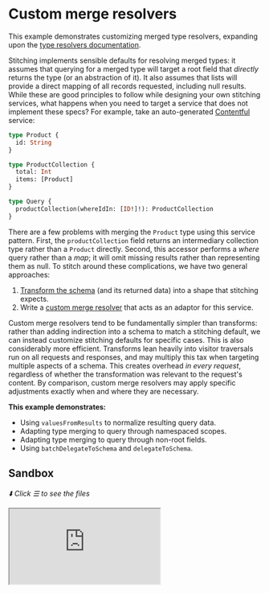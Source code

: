 # Custom merge resolvers

This example demonstrates customizing merged type resolvers, expanding upon the [type resolvers documentation](/docs/approaches/type-merging#type-resolvers).

Stitching implements sensible defaults for resolving merged types: it assumes that querying for a merged type will target a root field that _directly_ returns the type (or an abstraction of it). It also assumes that lists will provide a direct mapping of all records requested, including null results. While these are good principles to follow while designing your own stitching services, what happens when you need to target a service that does not implement these specs? For example, take an auto-generated [Contentful](https://www.contentful.com/) service:

```graphql
type Product {
  id: String
}

type ProductCollection {
  total: Int
  items: [Product]
}

type Query {
  productCollection(whereIdIn: [ID!]!): ProductCollection
}
```

There are a few problems with merging the `Product` type using this service pattern. First, the `productCollection` field returns an intermediary collection type rather than a `Product` directly. Second, this accessor performs a _where_ query rather than a _map_; it will omit missing results rather than representing them as null. To stitch around these complications, we have two general approaches:

1. [Transform the schema](/docs/getting-started/dding-transforms) (and its returned data) into a shape that stitching expects.
2. Write a [custom merge resolver](/docs/approaches/type-merging#type-resolvers) that acts as an adaptor for this service.

Custom merge resolvers tend to be fundamentally simpler than transforms: rather than adding indirection into a schema to match a stitching default, we can instead customize stitching defaults for specific cases. This is also considerably more efficient. Transforms lean heavily into visitor traversals run on all requests and responses, and may multiply this tax when targeting multiple aspects of a schema. This creates overhead _in every request_, regardless of whether the transformation was relevant to the request's content. By comparison, custom merge resolvers may apply specific adjustments exactly when and where they are necessary.

**This example demonstrates:**

- Using `valuesFromResults` to normalize resulting query data.
- Adapting type merging to query through namespaced scopes.
- Adapting type merging to query through non-root fields.
- Using `batchDelegateToSchema` and `delegateToSchema`.

## Sandbox

_⬇️ Click ☰ to see the files_

<iframe
  src="https://codesandbox.io/embed/github/ardatan/schema-stitching/tree/master/examples/custom-merge-resolvers?codemirror=1&fontsize=14&initialpath=/graphql&theme=dark"
  className="mt-6 w-full h-[500px] rounded-md"
  title="custom-merge-resolvers"
  allow="geolocation; microphone; camera; midi; vr; accelerometer; gyroscope; payment; ambient-light-sensor; encrypted-media; usb"
  sandbox="allow-forms allow-modals allow-popups allow-presentation allow-same-origin allow-scripts"
/>

> You can also see the project on GitHub [here](https://github.com/ardatan/schema-stitching/tree/master/examples/custom-merge-resolvers).

The following service is available for interactive queries:

- **Stitched gateway:** listening on 4000/graphql

For simplicity, all subservices in this example are run locally by the gateway server. You could easily break out any subservice into a standalone remote server following the [combining local and remote schemas](../combining-local-and-remote-schemas) example.

## Summary

Start the gateway and try running this query:

```graphql
query {
  productsInfo(whereIn: ["1", "X", "2", "3"]) {
    id
    title
    totalInventory
    price
  }
}
```

This query combines fields from three underlying services that each present some challenges to stitch around.

## Using `valuesFromResults`

Starting with the Info service that provides the `Product.title` field, notice that the `productsInfo` query accepts a `whereIn` argument. In the example query above, we requested four IDs but only got three results back for the valid records:

```json
request: ["1", "X", "2", "3"],
result: [
  { "id": "1" },
  { "id": "2" },
  { "id": "3" },
]
```

This is at odds with stitching's expectation of always querying for mapped arrays, which would pad missing values with `null`:

```json
request: ["1", "X", "2", "3"],
result: [
  { "id": "1" },
  null,
  { "id": "2" },
  { "id": "3" },
]
```

To reconcile this difference while resolving merged records from the service, we can use the `valuesFromResults` merged type option to map the resulting records into the originally requested keys:

```js
merge: {
  Product: {
    // ...
    valuesFromResults: (results, keys) => {
      const valuesByKey = Object.create(null)
      for (const val of results) valuesByKey[val.id] = val
      return keys.map(key => valuesByKey[key] || null)
    }
  }
}
```

## Query through namespaced scopes

Moving onto the Inventory service that provides the `Product.totalInventory` field, merging has to interface with a query that wraps the merged type in a scoped namespace:

```graphql
type Product {
  id: ID!
  totalInventory: Int
}

type ProductCollection {
  total: Int
  items: [Product]
}

type Query {
  productsInventory(ids: [ID!]!): ProductCollection
}
```

Rather than getting `Product` records directly from the `productsInventory` field, we'll need to reach down into its `items` results scope. Take a look at the custom type resolver in `services/inventory/resolve.js` that handles this. An abridged summary:

```js
function createInventoryResolver(options) {
  return (obj, context, info, subschemaConfig, selectionSet, key) => {
    return batchDelegateToSchema({
      // ...options...

      // Wrap the merged type selection in an "items" scope.
      selectionSet: {
        kind: Kind.SELECTION_SET,
        selections: [
          {
            kind: Kind.FIELD,
            name: {
              kind: Kind.NAME,
              value: 'items'
            },
            selectionSet
          }
        ]
      },

      // Unpack the "items" scope from results.
      valuesFromResults: (result, keys) => result.items
    })
  }
}
```

This resolver is very similar to stitching's default merge resolver in that it calls `batchDelegateToSchema` with information about how to query for the merged type. However, instead of passing the type's field selections directly through to delegation, the selections get wrapped in an `items` namespace to match the query. Then, `valuesFromResults` is used to extract the resulting items array as the final result.

## Query through non-root fields

Querying for a merged type through non-root fields presents an even trickier challenge, as in the Pricing service. For example:

```graphql
type Product {
  id: ID!
  price: Int
}

type PricingEngine {
  products(ids: [ID!]!): [Product]!
}

type Query {
  pricing: PricingEngine
}
```

In this situation, we need to send aggregated keys as arguments to a nested document path. This is unfortunately at odds with `batchDelegateToSchema`, because it only handles aggregating keys for root document paths. Pairing a call to the lower-level `delegateToSchema` with our own [DataLoader](https://www.npmjs.com/package/dataloader) wrapper can work around this, see `services/pricing/resolve.js`. An abridged summary:

```js
const cache = new WeakMap()

module.exports = function createPricingResolver(options) {
  return (obj, context, info, subschemaConfig, selectionSet, key) => {
    let loader = cache.get(selectionSet)

    if (loader == null) {
      loader = new DataLoader(async keys => {
        const result = await delegateToSchema({
          // ...options...

          // Wrap merged type selection in a deeper field path,
          // and include aggregated keys as sub-field arguments
          selectionSet: {
            kind: Kind.SELECTION_SET,
            selections: [
              {
                kind: Kind.FIELD,
                name: {
                  kind: Kind.NAME,
                  value: 'products'
                },
                arguments: [
                  {
                    kind: Kind.ARGUMENT,
                    name: {
                      kind: Kind.NAME,
                      value: 'ids'
                    },
                    value: {
                      kind: Kind.LIST,
                      values: keys.map(key => ({
                        kind: Kind.STRING,
                        value: String(key),
                        block: false
                      }))
                    }
                  }
                ],
                selectionSet
              }
            ]
          }
        })

        // return the deeply-nested path that provided data
        return result.products
      })

      cache.set(selectionSet, loader)
    }

    return loader.load(key)
  }
}
```

Here we're basically doing a simplified version of what `batchDelegateToSchema` does under the hood: DataLoader instances are cached in a weak map, keyed by unique field selection. Each time a DataLoader fires, it builds a selection for the extended document path and writes its aggregated keys into the low-level field, then delegates the compiled selection to the subschema directly.
